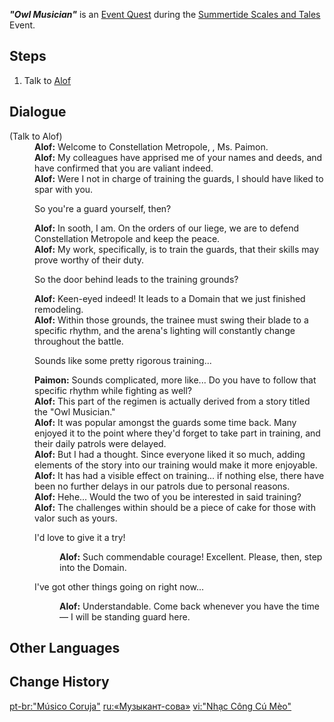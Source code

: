 {{Quest Infobox
|id            = 79071
|image         = Event Quest Owl Musician.png
|type          = World
|event_name    = Summertide Scales and Tales
|requirement   = 
* Complete step 8 of [[They Once Walked the Starry Sky]]
|characters    = Alof; Paimon; Traveler
|startLocation = [[Simulanka]]
|region        = Simulanka
|area          = Constellation Metropole
|subarea       = 
|next          = 
|rewards       = Mora*10,000;Adventurer's Experience*4
|otherRewards  = 
* Unlocks the [[Summertide Scales and Tales/Metropole Trials|Metropole Trials]] subevent.
|voiced        = yes
}}
'''''&#34;Owl Musician&#34;''''' is an [[Event Quest]] during the [[Summertide Scales and Tales]] Event.

==Steps==
# Talk to [[Alof]]

==Dialogue==
{{Quest Description|You encounter a serious guard in Constellation Metropole...}}
{{Dialogue Start}}
;(Talk to Alof)
:'''Alof:''' Welcome to Constellation Metropole, {{Traveler}}, Ms. Paimon.
:'''Alof:''' My colleagues have apprised me of your names and deeds, and have confirmed that you are valiant indeed.
:'''Alof:''' Were I not in charge of training the guards, I should have liked to spar with you.
:{{DIcon}} So you're a guard yourself, then?
:'''Alof:''' In sooth, I am. On the orders of our liege, we are to defend Constellation Metropole and keep the peace.
:'''Alof:''' My work, specifically, is to train the guards, that their skills may prove worthy of their duty.
:{{DIcon}} So the door behind leads to the training grounds?
:'''Alof:''' Keen-eyed indeed! It leads to a Domain that we just finished remodeling.
:'''Alof:''' Within those grounds, the trainee must swing their blade to a specific rhythm, and the arena's lighting will constantly change throughout the battle.
:{{DIcon}} Sounds like some pretty rigorous training...
:'''Paimon:''' Sounds complicated, more like... Do you have to follow that specific rhythm while fighting as well?
:'''Alof:''' This part of the regimen is actually derived from a story titled the "Owl Musician."
:'''Alof:''' It was popular amongst the guards some time back. Many enjoyed it to the point where they'd forget to take part in training, and their daily patrols were delayed.
:'''Alof:''' But I had a thought. Since everyone liked it so much, adding elements of the story into our training would make it more enjoyable.
:'''Alof:''' It has had a visible effect on training... if nothing else, there have been no further delays in our patrols due to personal reasons.
:'''Alof:''' Hehe... Would the two of you be interested in said training?
:'''Alof:''' The challenges within should be a piece of cake for those with valor such as yours.
:{{DIcon}} I'd love to give it a try!
::'''Alof:''' Such commendable courage! Excellent. Please, then, step into the Domain.
:{{DIcon}} I've got other things going on right now...
::'''Alof:''' Understandable. Come back whenever you have the time &mdash; I will be standing guard here.
{{Dialogue End}}

==Other Languages==
{{Other Languages
|en       = "Owl Musician"
|zhs      = 《猫头鹰乐师》
|zhs_rm   = 
|zht      = 《貓頭鷹樂師》
|zht_rm   = 
|zh_tl    = 
|ja       = 『フクロウ楽師』
|ja_rm    = "Fukurou Gakushi"
|ja_tl    = "Owl Musician"
|ko       = 《올빼미 악사》
|ko_rm    = 
|ko_tl    = 
|es       = «El músico y los búhos»
|es_tl    = The Musician and the Owls
|fr       = « Le musicien-hibou »
|fr_tl    = The Owl Musician
|ru       = «Музыкант-сова»
|ru_tl    = "Owl Musician"
|th       = "นักดนตรีนกฮูก"
|th_rm    = 
|th_tl    = 
|vi       = "Nhạc Công Cú Mèo"
|vi_tl    = 
|de       = „Eulenmusiker“
|de_tl    = "Owl Musician"
|id       = "Musisi Burung Hantu"
|id_tl    = "Owl Musician"
|pt       = "Músico Coruja"
|pt_tl    = 
|tr       = "Baykuş Müzisyen"
|tr_tl    = 
|it       = "Il gufo musicista"
|it_tl    = 
}}

==Change History==
{{Change History|4.8}}

[[pt-br:"Músico Coruja"]]
[[ru:«Музыкант-сова»]]
[[vi:"Nhạc Công Cú Mèo"]]